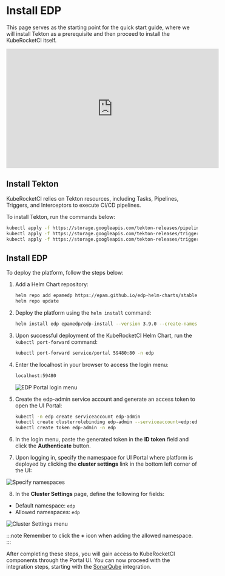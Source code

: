# Install EDP

This page serves as the starting point for the quick start guide, where we will install Tekton as a prerequisite and then proceed to install the KubeRocketCI itself.

<div style={{ display: 'flex', justifyContent: 'center' }}>
<iframe width="560" height="315" src="https://www.youtube.com/embed/ILlY4niCWeU" title="YouTube video player" frameborder="0" allow="accelerometer; autoplay; clipboard-write; encrypted-media; gyroscope; picture-in-picture" allowfullscreen="allowfullscreen"></iframe>
</div>

## Install Tekton

KubeRocketCI relies on Tekton resources, including Tasks, Pipelines, Triggers, and Interceptors to execute CI/CD pipelines.

To install Tekton, run the commands below:

  ```bash
  kubectl apply -f https://storage.googleapis.com/tekton-releases/pipeline/previous/v0.53.4/release.yaml
  kubectl apply -f https://storage.googleapis.com/tekton-releases/triggers/previous/v0.25.3/release.yaml
  kubectl apply -f https://storage.googleapis.com/tekton-releases/triggers/previous/v0.25.3/interceptors.yaml
  ```

## Install EDP

To deploy the platform, follow the steps below:

1. Add a Helm Chart repository:

    ```bash
    helm repo add epamedp https://epam.github.io/edp-helm-charts/stable
    helm repo update
    ```

2. Deploy the platform using the `helm install` command:

    ```bash
    helm install edp epamedp/edp-install --version 3.9.0 --create-namespace --atomic -n edp --set global.dnsWildCard=example.com
    ```

3. Upon successful deployment of the KubeRocketCI Helm Chart, run the `kubectl port-forward` command:

    ```bash
    kubectl port-forward service/portal 59480:80 -n edp
    ```

4. Enter the localhost in your browser to access the login menu:

    ```bash
    localhost:59480
    ```

    ![EDP Portal login menu](../assets/quick-start/edp_portal_login_menu.png "EDP Portal login menu")

5. Create the edp-admin service account and generate an access token to open the UI Portal:

    ```bash
    kubectl -n edp create serviceaccount edp-admin
    kubectl create clusterrolebinding edp-admin --serviceaccount=edp:edp-admin --clusterrole=cluster-admin
    kubectl create token edp-admin -n edp
    ```

6. In the login menu, paste the generated token in the **ID token** field and click the **Authenticate** button.

7. Upon logging in, specify the namespace for UI Portal where platform is deployed by clicking the **cluster settings** link in the bottom left corner of the UI:

  ![Specify namespaces](../assets/quick-start/edp_portal_ui.png "Specify namespaces")

8. In the **Cluster Settings** page, define the following for fields:

  * Default namespace: `edp`
  * Allowed namespaces: `edp`

  ![Cluster Settings menu](../assets/quick-start/cluster_settings.png "Cluster Settings menu")

:::note
  Remember to click the **+** icon when adding the allowed namespace.
:::

After completing these steps, you will gain access to KubeRocketCI components through the Portal UI. You can now proceed with the integration steps, starting with the [SonarQube](./integrate-sonarcloud.md) integration.
